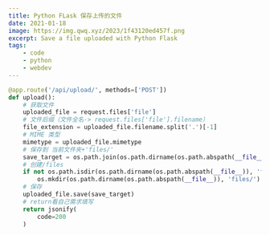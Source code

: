 ```yaml
---
title: Python FLask 保存上传的文件
date: 2021-01-18
image: https://img.qwq.xyz/2023/1f43120ed457f.png
excerpt: Save a file uploaded with Python Flask
tags:
    - code
    - python
    - webdev
---
```


```py file.py
@app.route('/api/upload/', methods=['POST'])
def upload():
    # 获取文件
    uploaded_file = request.files['file']
    # 文件后缀（文件全名-> request.files['file'].filename）
    file_extension = uploaded_file.filename.split('.')[-1]
    # MIME 类型
    mimetype = uploaded_file.mimetype
    # 保存到 当前文件夹+'files/'
    save_target = os.path.join(os.path.dirname(os.path.abspath(__file__)), 'files/', uploaded_file.filename)
    # 创建/files
    if not os.path.isdir(os.path.dirname(os.path.abspath(__file__)), 'files/'):
        os.mkdir(os.path.dirname(os.path.abspath(__file__)), 'files/')
    # 保存
    uploaded_file.save(save_target)
    # return看自己需求填写
    return jsonify(
        code=200
    )
```

